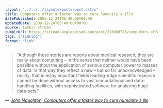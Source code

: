 ```yaml
---
layout: "../../../layouts/posts/post.astro"
title: Computers offer a faster way to cure humanity’s ills
datePublished: 2009-12-24T06:40:00+00:00
updatedDate: 2009-12-24T06:40:00+00:00
source: tumblr stream
tumblrUrl: https://stream.anglepoised.com/post/298089723/computers-offer-a-faster-way-to-cure-humanitys
tags: ["linklog"]
format: "link"
---
```


> &ldquo;Although these stories are reports about medical research, they are really about computing – in the sense that neither would have been possible without the application of serious computer power to masses of data. In that way they reflect a new – but so far unacknowledged – reality; that in many important fields leading-edge scientific research cannot be done without access to vast computational and data-handling facilities, with sophisticated software for analysing huge data-sets.&rdquo;

— <cite>[John Naughton, _Computers offer a faster way to cure humanity's ills_](https://www.theguardian.com/technology/2009/dec/20/information-technology-medical-research)</cite>
